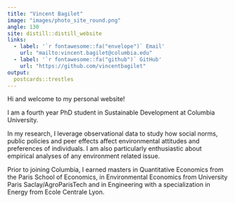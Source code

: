 ```yaml
---
title: "Vincent Bagilet"
image: "images/photo_site_round.png"
angle: 130
site: distill::distill_website
links:
  - label: '`r fontawesome::fa("envelope")` Email'
    url: "mailto:vincent.bagilet@columbia.edu"
  - label: '`r fontawesome::fa("github")` GitHub'
    url: "https://github.com/vincentbagilet"
output:
  postcards::trestles
---
```

 
Hi and welcome to my personal website!

I am a fourth year PhD student in Sustainable Development at Columbia University. 

In my research, I leverage observational data to study 
<!-- I am interested in the determinants of the environmental consumption behavior of individuals.  through the use of observational data. -->
how social norms, public policies and peer effects affect environmental attitudes and preferences of individuals. I am also particularly enthusiastic about empirical analyses of any environment related issue. 
<!-- Enthusiastic about gathering original (and unconventional?) data -->

Prior to joining Columbia, I earned masters in Quantitative Economics from the Paris School of Economics, in Environmental Economics from University Paris Saclay/AgroParisTech and in Engineering with a specialization in Energy from Ecole Centrale Lyon.









